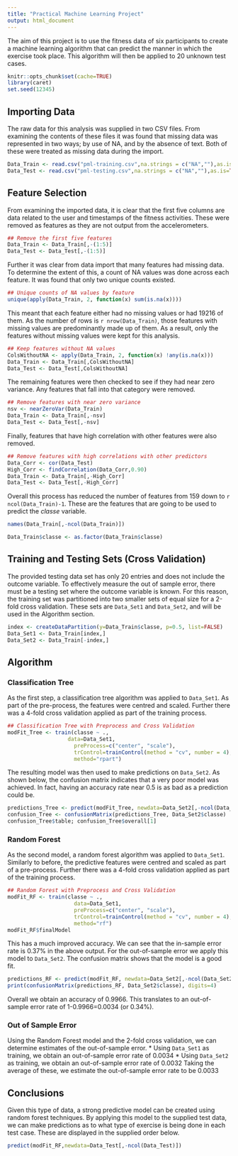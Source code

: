 ---
title: "Practical Machine Learning Project"
output: html_document
---

The aim of this project is to use the fitness data of six participants to create a machine learning algorithm that can predict the manner in which the exercise took place. This algorithm will then be applied to 20 unknown test cases.

```{r setup, include=FALSE}
knitr::opts_chunk$set(cache=TRUE)
library(caret)
set.seed(12345)
```

## Importing Data
The raw data for this analysis was supplied in two CSV files. From examining the contents of these files it was found that missing data was represented in two ways; by use of NA, and by the absence of text. Both of these were treated as missing data during the import.
```{r import}
Data_Train <- read.csv("pml-training.csv",na.strings = c("NA",""),as.is=TRUE)
Data_Test <- read.csv("pml-testing.csv",na.strings = c("NA",""),as.is=TRUE)
```


## Feature Selection
From examining the imported data, it is clear that the first five columns are data related to the user and timestamps of the fitness activities. These were removed as features as they are not output from the accelerometers.
```{r feature1}
## Remove the first five features
Data_Train <- Data_Train[,-(1:5)]
Data_Test <- Data_Test[,-(1:5)]
```

Further it was clear from data import that many features had missing data. To determine the extent of this, a count of NA values was done across each feature. It was found that only two unique counts existed.
```{r feature2}
## Unique counts of NA values by feature
unique(apply(Data_Train, 2, function(x) sum(is.na(x))))
```
This meant that each feature either had no missing values or had 19216 of them. As the number of rows is `r nrow(Data_Train)`, those features with missing values are predominantly made up of them. As a result, only the features without missing values were kept for this analysis.
```{r feature3}
## Keep features without NA values
ColsWithoutNA <- apply(Data_Train, 2, function(x) !any(is.na(x)))
Data_Train <- Data_Train[,ColsWithoutNA]
Data_Test <- Data_Test[,ColsWithoutNA]
```
The remaining features were then checked to see if they had near zero variance.
Any features that fall into that category were removed.
```{r feature4}
## Remove features with near zero variance
nsv <- nearZeroVar(Data_Train)
Data_Train <- Data_Train[,-nsv]
Data_Test <- Data_Test[,-nsv]
```
Finally, features that have high correlation with other features were also removed.
```{r feature5}
## Remove features with high correlations with other predictors
Data_Corr <- cor(Data_Test)
High_Corr <- findCorrelation(Data_Corr,0.90)
Data_Train <- Data_Train[,-High_Corr]
Data_Test <- Data_Test[,-High_Corr]
```
Overall this process has reduced the number of features from 159 down to `r ncol(Data_Train)-1`.
These are the features that are going to be used to predict the *classe* variable.
```{r feature6}
names(Data_Train[,-ncol(Data_Train)])
```

```{r feature7, echo=FALSE}
Data_Train$classe <- as.factor(Data_Train$classe)
```


## Training and Testing Sets (Cross Validation)
The provided testing data set has only 20 entries and does not include the outcome variable.
To effectively measure the out of sample error, there must be a testing set where the outcome variable is known.
For this reason, the training set was partitioned into two smaller sets of equal size for a 2-fold cross validation. 
These sets are `Data_Set1` and `Data_Set2`, and will be used in the Algorithm section.

```{r crossval}
index <- createDataPartition(y=Data_Train$classe, p=0.5, list=FALSE)
Data_Set1 <- Data_Train[index,]
Data_Set2 <- Data_Train[-index,]
```


## Algorithm
### Classification Tree

As the first step, a classification tree algorithm was applied to `Data_Set1`.
As part of the pre-process, the features were centred and scaled. 
Further there was a 4-fold cross validation applied as part of the training process.

```{r tree, results:hide}
## Classification Tree with Preprocess and Cross Validation
modFit_Tree <- train(classe ~ ., 
                   data=Data_Set1,
                     preProcess=c("center", "scale"),
                     trControl=trainControl(method = "cv", number = 4),
                     method="rpart")
```

The resulting model was then used to make predictions on `Data_Set2`. 
As shown below, the confusion matrix indicates that a very poor model was achieved.
In fact, having an accuracy rate near 0.5 is as bad as a prediction could be.
```{r treepred}
predictions_Tree <- predict(modFit_Tree, newdata=Data_Set2[,-ncol(Data_Set2)])
confusion_Tree <- confusionMatrix(predictions_Tree, Data_Set2$classe)
confusion_Tree$table; confusion_Tree$overall[1]
```


### Random Forest
As the second model, a random forest algorithm was applied to `Data_Set1`.
Similarly to before, the predictive features were centred and scaled as part of a pre-process. 
Further there was a 4-fold cross validation applied as part of the training process.

```{r rf}
## Random Forest with Preprocess and Cross Validation
modFit_RF <- train(classe ~ ., 
                     data=Data_Set1,
                     preProcess=c("center", "scale"),
                     trControl=trainControl(method = "cv", number = 4),
                     method="rf")
modFit_RF$finalModel
```
This has a much improved accuracy.
We can see that the in-sample error rate is 0.37% in the above output.
For the out-of-sample error we apply this model to `Data_Set2`.
The confusion matrix shows that the model is a good fit.

```{r rfpred}
predictions_RF <- predict(modFit_RF, newdata=Data_Set2[,-ncol(Data_Set2)])
print(confusionMatrix(predictions_RF, Data_Set2$classe), digits=4)
```
Overall we obtain an accuracy of 0.9966.
This translates to an out-of-sample error rate of 1-0.9966=0.0034 (or 0.34%).

### Out of Sample Error

Using the Random Forest model and the 2-fold cross validation, we can determine estimates of the out-of-sample error.
* Using `Data_Set1` as training, we obtain an out-of-sample error rate of 0.0034
* Using `Data_Set2` as training, we obtain an out-of-sample error rate of 0.0032
Taking the average of these, we estimate the out-of-sample error rate to be 0.0033


## Conclusions
Given this type of data, a strong predictive model can be created using random forest techniques.
By applying this model to the supplied test data, we can make predictions as to what type of exercise is being done in each test case.
These are displayed in the supplied order below.

```{r answers}
predict(modFit_RF,newdata=Data_Test[,-ncol(Data_Test)])
```















